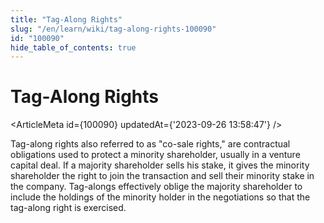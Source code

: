 ```yaml
---
title: "Tag-Along Rights"
slug: "/en/learn/wiki/tag-along-rights-100090"
id: "100090"
hide_table_of_contents: true
---
```



# Tag-Along Rights

<ArticleMeta id={100090} updatedAt={'2023-09-26 13:58:47'} />
<div className='border-solid border-b border-t-0 my-4 border-[var(--ifm-color-gray-300)]' />

Tag-along rights also referred to as "co-sale rights," are contractual obligations used to protect a minority shareholder, usually in a venture capital deal. If a majority shareholder sells his stake, it gives the minority shareholder the right to join the transaction and sell their minority stake in the company. Tag-alongs effectively oblige the majority shareholder to include the holdings of the minority holder in the negotiations so that the tag-along right is exercised.
